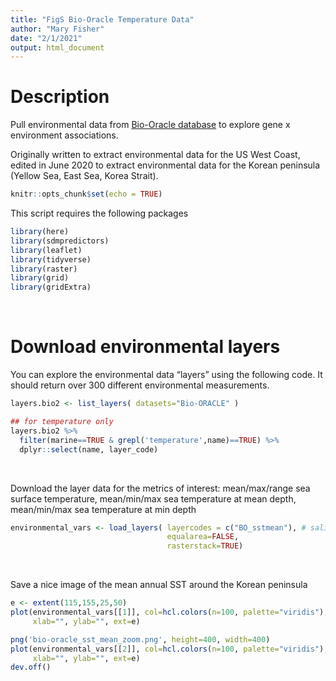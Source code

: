 ```yaml
---
title: "FigS Bio-Oracle Temperature Data"
author: "Mary Fisher"
date: "2/1/2021"
output: html_document
---
```



# Description

Pull environmental data from [Bio-Oracle database](http://www.bio-oracle.org/) to explore gene x environment associations.

Originally written to extract environmental data for the US West Coast, edited in June 2020 to extract environmental data for the Korean peninsula (Yellow Sea, East Sea, Korea Strait).


```r
knitr::opts_chunk$set(echo = TRUE)
```


This script requires the following packages
```r
library(here)
library(sdmpredictors)
library(leaflet)
library(tidyverse)
library(raster)
library(grid)
library(gridExtra)
```
<br>

# Download environmental layers 

You can explore the environmental data "layers" using the following code. It should return over 300 different environmental measurements.
```r
layers.bio2 <- list_layers( datasets="Bio-ORACLE" )

## for temperature only
layers.bio2 %>% 
  filter(marine==TRUE & grepl('temperature',name)==TRUE) %>% 
  dplyr::select(name, layer_code)
```
<br>

Download the layer data for the metrics of interest: mean/max/range sea surface temperature, mean/min/max sea temperature at mean depth, mean/min/max sea temperature at min depth
```r
environmental_vars <- load_layers( layercodes = c("BO_sstmean"), # salinity
                                   equalarea=FALSE, 
                                   rasterstack=TRUE)
```
<br>

Save a nice image of the mean annual SST around the Korean peninsula
```r
e <- extent(115,155,25,50)
plot(environmental_vars[[1]], col=hcl.colors(n=100, palette="viridis"),
     xlab="", ylab="", ext=e)

png('bio-oracle_sst_mean_zoom.png', height=400, width=400)
plot(environmental_vars[[2]], col=hcl.colors(n=100, palette="viridis"),
     xlab="", ylab="", ext=e)
dev.off()
```

















